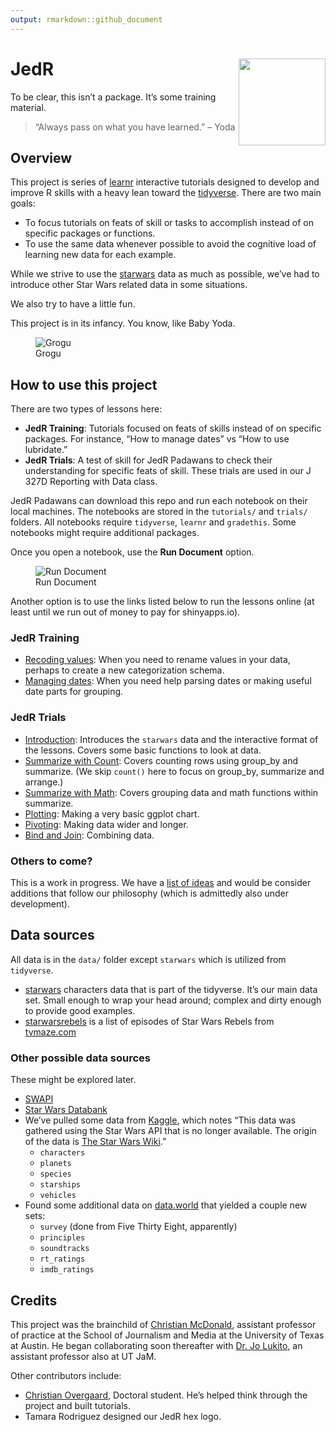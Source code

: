 ```yaml
---
output: rmarkdown::github_document
---
```


# JedR <img src='images/jedr_hex_800.png' align="right" height="139" />

To be clear, this isn't a package. It's some training material.

> “Always pass on what you have learned.” -- Yoda

## Overview

This project is series of [learnr](https://rstudio.github.io/learnr/) interactive tutorials designed to develop and improve R skills with a heavy lean toward the [tidyverse](https://www.tidyverse.org/). There are two main goals:

- To focus tutorials on feats of skill or tasks to accomplish instead of on specific packages or functions.
- To use the same data whenever possible to avoid the cognitive load of learning new data for each example.

While we strive to use the [starwars](https://dplyr.tidyverse.org/reference/starwars.html) data as much as possible, we've had to introduce other Star Wars related data in some situations.

We also try to have a little fun.

This project is in its infancy. You know, like Baby Yoda.

![Grogu](images/baby_yoda.jpeg)

## How to use this project

There are two types of lessons here:

- **JedR Training**: Tutorials focused on feats of skills instead of on specific packages. For instance, "How to manage dates" vs "How to use lubridate."
- **JedR Trials**: A test of skill for JedR Padawans to check their understanding for specific feats of skill. These trials are used in our J 327D Reporting with Data class.

JedR Padawans can download this repo and run each notebook on their local machines. The notebooks are stored in the `tutorials/` and `trials/` folders. All notebooks require `tidyverse`, `learnr` and `gradethis`. Some notebooks might require additional packages.

Once you open a notebook, use the **Run Document** option.

![Run Document](images/run-document.png)

Another option is to use the links listed below to run the lessons online (at least until we run out of money to pay for shinyapps.io).

### JedR Training

- [Recoding values](https://utdata.shinyapps.io/jedr-categorization/): When you need to rename values in your data, perhaps to create a new categorization schema.
- [Managing dates](https://utdata.shinyapps.io/jedr-manage-dates/): When you need help parsing dates or making useful date parts for grouping.

### JedR Trials

- [Introduction](https://utdata.shinyapps.io/jedr-trial-01-intro/): Introduces the `starwars` data and the interactive format of the lessons. Covers some basic functions to look at data.
- [Summarize with Count](https://utdata.shinyapps.io/jedr-trial-02-count/): Covers counting rows using group_by and summarize. (We skip `count()` here to focus on group_by, summarize and arrange.)
- [Summarize with Math](https://utdata.shinyapps.io/jedr-trial-03-sum/): Covers grouping data and math functions within summarize.
- [Plotting](https://utdata.shinyapps.io/jedr-trial-04-plot/): Making a very basic ggplot chart.
- [Pivoting](https://utdata.shinyapps.io/jedr-trial-05-pivot/): Making data wider and longer.
- [Bind and Join](https://utdata.shinyapps.io/jedr-trial-06-bind/): Combining data.

### Others to come?

This is a work in progress. We have a [list of ideas](https://github.com/utdata/jedr-academy/issues/2) and would be consider additions that follow our philosophy (which is admittedly also under development).

## Data sources

All data is in the `data/` folder except `starwars` which is utilized from `tidyverse`.

- [starwars](https://dplyr.tidyverse.org/reference/starwars.html) characters data that is part of the tidyverse. It's our main data set. Small enough to wrap your head around; complex and dirty enough to provide good examples.
- [starwarsrebels](data/starwarsrebels.csv) is a list of episodes of Star Wars Rebels from [tvmaze.com](https://www.tvmaze.com/shows/117/star-wars-rebels/episodes)

### Other possible data sources

These might be explored later.

- [SWAPI](https://swapi.dev/)
- [Star Wars Databank](https://www.starwars.com/databank)
- We've pulled some data from [Kaggle](https://www.kaggle.com/jsphyg/star-wars), which notes "This data was gathered using the Star Wars API that is no longer available. The origin of the data is [The Star Wars Wiki](https://starwars.fandom.com/wiki)."
  - `characters`
  - `planets`
  - `species`
  - `starships`
  - `vehicles`
- Found some additional data on [data.world](https://data.world/datafam-con/may-2022-star-wars/workspace/data-dictionary) that yielded a couple new sets:
  - `survey` (done from Five Thirty Eight, apparently)
  - `principles`
  - `soundtracks`
  - `rt_ratings`
  - `imdb_ratings`

## Credits

This project was the brainchild of [Christian McDonald](https://journalism.utexas.edu/faculty/christian-mcdonald), assistant professor of practice at the School of Journalism and Media at the University of Texas at Austin. He began collaborating soon thereafter with [Dr. Jo Lukito](https://journalism.utexas.edu/faculty/jo-lukito), an assistant professor also at UT JaM.

Other contributors include:

- [Christian Overgaard](https://journalism.utexas.edu/graduate/profiles/doctoral/christian-staal-bruun-overgaard), Doctoral student. He's helped think through the project and built tutorials.
- Tamara Rodriguez designed our JedR hex logo.

